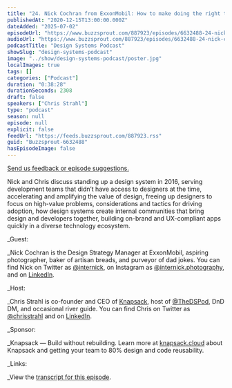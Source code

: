 ```yaml
---
title: "24. Nick Cochran from ExxonMobil: How to make doing the right thing the easy thing"
publishedAt: "2020-12-15T13:00:00.000Z"
dateAdded: "2025-07-02"
episodeUrl: "https://www.buzzsprout.com/887923/episodes/6632488-24-nick-cochran-from-exxonmobil-how-to-make-doing-the-right-thing-the-easy-thing.mp3"
audioUrl: "https://www.buzzsprout.com/887923/episodes/6632488-24-nick-cochran-from-exxonmobil-how-to-make-doing-the-right-thing-the-easy-thing.mp3"
podcastTitle: "Design Systems Podcast"
showSlug: "design-systems-podcast"
image: "../show/design-systems-podcast/poster.jpg"
localImages: true
tags: []
categories: ["Podcast"]
duration: "0:38:28"
durationSeconds: 2308
draft: false
speakers: ["Chris Strahl"]
type: "podcast"
season: null
episode: null
explicit: false
feedUrl: "https://feeds.buzzsprout.com/887923.rss"
guid: "Buzzsprout-6632488"
hasEpisodeImage: false
---
```

[Send us feedback or episode suggestions.](https://www.buzzsprout.com/twilio/text_messages/887923/open_sms)

Nick and Chris discuss standing up a design system in 2016, serving development teams that didn’t have access to designers at the time, accelerating and amplifying the value of design, freeing up designers to focus on high-value problems, considerations and tactics for driving adoption, how design systems create internal communities that bring design and developers together, building on-brand and UX-compliant apps quickly in a diverse technology ecosystem.  
  
_Guest:  
  
_Nick Cochran is the Design Strategy Manager at ExxonMobil, aspiring photographer, baker of artisan breads, and purveyor of dad jokes. You can find Nick on Twitter as [@internick](https://twitter.com/internick), on Instagram as [@internick.photography](https://www.instagram.com/internick.photography/), and on [LinkedIn](https://www.linkedin.com/in/nickcochran/).  
  
_Host:  
  
_Chris Strahl is co-founder and CEO of [Knapsack](https://www.knapsack.cloud/), host of [@TheDSPod](https://twitter.com/thedspod), DnD DM, and occasional river guide. You can find Chris on Twitter as [@chrisstrahl](https://twitter.com/chrisstrahl) and on [LinkedIn](https://www.linkedin.com/in/chrisstrahl/).  
  
_Sponsor:  
  
_Knapsack — Build without rebuilding. Learn more at [knapsack.cloud](https://www.knapsack.cloud/) about Knapsack and getting your team to 80% design and code reusability.  
  
_Links:  
  
_View the [transcript for this episode](https://drive.google.com/file/d/1zc_Q7hAoXoLibAWawdOJ19IMZvnjf6vD/view?usp=sharing).
